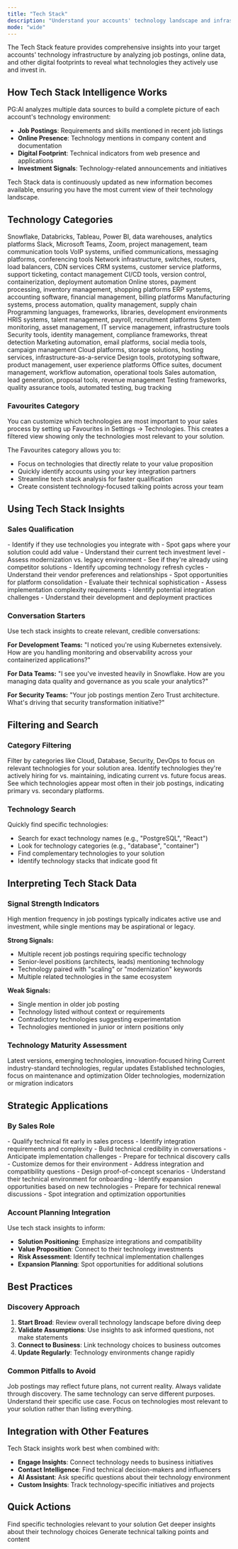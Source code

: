 ```yaml
---
title: "Tech Stack"
description: "Understand your accounts' technology landscape and infrastructure"
mode: "wide"
---
```


The Tech Stack feature provides comprehensive insights into your target accounts' technology infrastructure by analyzing job postings, online data, and other digital footprints to reveal what technologies they actively use and invest in.

## How Tech Stack Intelligence Works

PG:AI analyzes multiple data sources to build a complete picture of each account's technology environment:

- **Job Postings**: Requirements and skills mentioned in recent job listings
- **Online Presence**: Technology mentions in company content and documentation
- **Digital Footprint**: Technical indicators from web presence and applications
- **Investment Signals**: Technology-related announcements and initiatives

<Info>
  Tech Stack data is continuously updated as new information becomes available, ensuring you have the most current view of their technology landscape.
</Info>

## Technology Categories

<CardGroup cols={3}>
  <Card title="Data, BI and Analytics" icon="chart-bar">
    Snowflake, Databricks, Tableau, Power BI, data warehouses, analytics platforms
  </Card>
  <Card title="Collaboration" icon="users">
    Slack, Microsoft Teams, Zoom, project management, team communication tools
  </Card>
  <Card title="Communications" icon="phone">
    VoIP systems, unified communications, messaging platforms, conferencing tools
  </Card>
  <Card title="Computer Networks" icon="network-wired">
    Network infrastructure, switches, routers, load balancers, CDN services
  </Card>
  <Card title="Customer Management" icon="handshake">
    CRM systems, customer service platforms, support ticketing, contact management
  </Card>
  <Card title="DevOps and Development" icon="code">
    CI/CD tools, version control, containerization, deployment automation
  </Card>
  <Card title="E-commerce" icon="bag-shopping">
    Online stores, payment processing, inventory management, shopping platforms
  </Card>
  <Card title="Finance and Accounting" icon="calculator">
    ERP systems, accounting software, financial management, billing platforms
  </Card>
  <Card title="Industrial Engineering" icon="industry">
    Manufacturing systems, process automation, quality management, supply chain
  </Card>
  <Card title="Programming" icon="terminal">
    Programming languages, frameworks, libraries, development environments
  </Card>
  <Card title="HR" icon="users-gear">
    HRIS systems, talent management, payroll, recruitment platforms
  </Card>
  <Card title="IT Management" icon="server">
    System monitoring, asset management, IT service management, infrastructure tools
  </Card>
  <Card title="IT Security" icon="shield">
    Security tools, identity management, compliance frameworks, threat detection
  </Card>
  <Card title="Marketing" icon="bullhorn">
    Marketing automation, email platforms, social media tools, campaign management
  </Card>
  <Card title="Platform and Storage" icon="database">
    Cloud platforms, storage solutions, hosting services, infrastructure-as-a-service
  </Card>
  <Card title="Product and Design" icon="palette">
    Design tools, prototyping software, product management, user experience platforms
  </Card>
  <Card title="Productivity and Operations" icon="clipboard-check">
    Office suites, document management, workflow automation, operational tools
  </Card>
  <Card title="Sales" icon="chart-line">
    Sales automation, lead generation, proposal tools, revenue management
  </Card>
  <Card title="Testing and QA" icon="bug">
    Testing frameworks, quality assurance tools, automated testing, bug tracking
  </Card>
</CardGroup>

### **Favourites Category**

<Info>
  You can customize which technologies are most important to your sales process by setting up Favourites in Settings → Technologies. This creates a filtered view showing only the technologies most relevant to your solution.
</Info>

The Favourites category allows you to:

- Focus on technologies that directly relate to your value proposition
- Quickly identify accounts using your key integration partners
- Streamline tech stack analysis for faster qualification
- Create consistent technology-focused talking points across your team

## Using Tech Stack Insights

### **Sales Qualification**

<Tabs>
  <Tab title="Solution Fit">
    - Identify if they use technologies you integrate with
    - Spot gaps where your solution could add value
    - Understand their current tech investment level
    - Assess modernization vs. legacy environment
  </Tab>
  <Tab title="Competitive Intelligence">
    - See if they're already using competitor solutions
    - Identify upcoming technology refresh cycles
    - Understand their vendor preferences and relationships
    - Spot opportunities for platform consolidation
  </Tab>
  <Tab title="Technical Readiness">
    - Evaluate their technical sophistication
    - Assess implementation complexity requirements
    - Identify potential integration challenges
    - Understand their development and deployment practices
  </Tab>
</Tabs>

### **Conversation Starters**

Use tech stack insights to create relevant, credible conversations:

**For Development Teams:**
"I noticed you're using Kubernetes extensively. How are you handling monitoring and observability across your containerized applications?"

**For Data Teams:**
"I see you've invested heavily in Snowflake. How are you managing data quality and governance as you scale your analytics?"

**For Security Teams:**
"Your job postings mention Zero Trust architecture. What's driving that security transformation initiative?"

## Filtering and Search

### **Category Filtering**

<AccordionGroup>
  <Accordion title="By Technology Type">
    Filter by categories like Cloud, Database, Security, DevOps to focus on relevant technologies for your solution area.
  </Accordion>
  <Accordion title="By Implementation Stage">
    Identify technologies they're actively hiring for vs. maintaining, indicating current vs. future focus areas.
  </Accordion>
  <Accordion title="By Frequency">
    See which technologies appear most often in their job postings, indicating primary vs. secondary platforms.
  </Accordion>
</AccordionGroup>

### **Technology Search**

Quickly find specific technologies:

- Search for exact technology names (e.g., "PostgreSQL", "React")
- Look for technology categories (e.g., "database", "container")
- Find complementary technologies to your solution
- Identify technology stacks that indicate good fit

## Interpreting Tech Stack Data

### **Signal Strength Indicators**

<Warning>
  High mention frequency in job postings typically indicates active use and investment, while single mentions may be aspirational or legacy.
</Warning>

**Strong Signals:**

- Multiple recent job postings requiring specific technology
- Senior-level positions (architects, leads) mentioning technology
- Technology paired with "scaling" or "modernization" keywords
- Multiple related technologies in the same ecosystem

**Weak Signals:**

- Single mention in older job posting
- Technology listed without context or requirements
- Contradictory technologies suggesting experimentation
- Technologies mentioned in junior or intern positions only

### **Technology Maturity Assessment**

<Steps>
  <Step title="Cutting-Edge">
    Latest versions, emerging technologies, innovation-focused hiring
  </Step>
  <Step title="Modern">
    Current industry-standard technologies, regular updates
  </Step>
  <Step title="Stable">
    Established technologies, focus on maintenance and optimization
  </Step>
  <Step title="Legacy">
    Older technologies, modernization or migration indicators
  </Step>
</Steps>

## Strategic Applications

### **By Sales Role**

<Tabs>
  <Tab title="Account Executives">
    - Qualify technical fit early in sales process
    - Identify integration requirements and complexity
    - Build technical credibility in conversations
    - Anticipate implementation challenges
  </Tab>
  <Tab title="Sales Engineers">
    - Prepare for technical discovery calls
    - Customize demos for their environment
    - Address integration and compatibility questions
    - Design proof-of-concept scenarios
  </Tab>
  <Tab title="Customer Success">
    - Understand their technical environment for onboarding
    - Identify expansion opportunities based on new technologies
    - Prepare for technical renewal discussions
    - Spot integration and optimization opportunities
  </Tab>
</Tabs>

### **Account Planning Integration**

Use tech stack insights to inform:

- **Solution Positioning**: Emphasize integrations and compatibility
- **Value Proposition**: Connect to their technology investments
- **Risk Assessment**: Identify technical implementation challenges
- **Expansion Planning**: Spot opportunities for additional solutions

## Best Practices

### **Discovery Approach**

1. **Start Broad**: Review overall technology landscape before diving deep
2. **Validate Assumptions**: Use insights to ask informed questions, not make statements
3. **Connect to Business**: Link technology choices to business outcomes
4. **Update Regularly**: Technology environments change rapidly

### **Common Pitfalls to Avoid**

<AccordionGroup>
  <Accordion title="Don't Assume Current State">
    Job postings may reflect future plans, not current reality. Always validate through discovery.
  </Accordion>
  <Accordion title="Don't Ignore Context">
    The same technology can serve different purposes. Understand their specific use case.
  </Accordion>
  <Accordion title="Don't Overwhelm">
    Focus on technologies most relevant to your solution rather than listing everything.
  </Accordion>
</AccordionGroup>

## Integration with Other Features

Tech Stack insights work best when combined with:

- **Engage Insights**: Connect technology needs to business initiatives
- **Contact Intelligence**: Find technical decision-makers and influencers
- **AI Assistant**: Ask specific questions about their technology environment
- **Custom Insights**: Track technology-specific initiatives and projects

## Quick Actions

<CardGroup cols={3}>
  <Card title="Search Technologies" icon="magnifying-glass">
    Find specific technologies relevant to your solution
  </Card>
  <Card title="Ask AI Assistant" icon="message" href="/account-intelligence/ai-assistant">
    Get deeper insights about their technology choices
  </Card>
  <Card title="Create Content" icon="pencil" href="/account-intelligence/content">
    Generate technical talking points and content
  </Card>
</CardGroup>